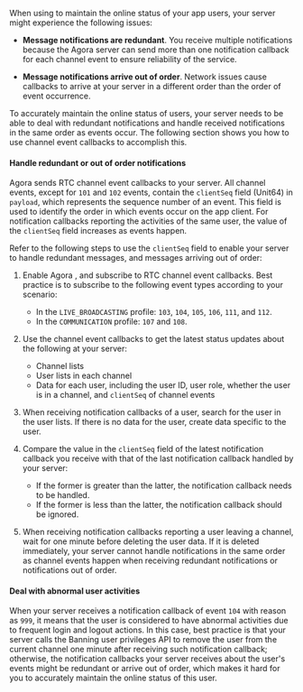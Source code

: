 
When using <Vg k="NCS" /> to maintain the online status of your app users, your server might experience the following issues:

* **Message notifications are redundant**. You receive multiple notifications because the Agora <Vg k="NCS" /> server can send more than one notification callback for each channel event to ensure reliability of the service.

* **Message notifications arrive out of order**. Network issues cause callbacks to arrive at your server in a different order than the order of event occurrence.

To accurately maintain the online status of users, your server needs to be able to deal with redundant notifications and handle received notifications in the same order as events occur. The following section shows you how to use channel event callbacks to accomplish this.

#### Handle redundant or out of order notifications

Agora <Vg k="NCS" /> sends RTC channel event callbacks to your server. All channel events, except for `101` and `102` events, contain the `clientSeq` field (Unit64) in `payload`, which represents the sequence number of an event. This field is used to identify the order in which events occur on the app client. For notification callbacks reporting the activities of the same user, the value of the `clientSeq` field increases as events happen.

Refer to the following steps to use the `clientSeq` field to enable your server to handle redundant messages, and messages arriving out of order:

1. Enable Agora <Vg k="NCS" />, and subscribe to RTC channel event callbacks. Best practice is to subscribe to the following event types according to your scenario:

    * In the `LIVE_BROADCASTING` profile: `103`, `104`, `105`, `106`, `111`, and `112`.
    * In the `COMMUNICATION` profile: `107` and `108`.

1. Use the channel event callbacks to get the latest status updates about the following at your server:

    * Channel lists
    * User lists in each channel
    * Data for each user, including the user ID, user role, whether the user is in a channel, and `clientSeq` of channel events

1. When receiving notification callbacks of a user, search for the user in the user lists. If there is no data for the user, create data specific to the user.

1. Compare the value in the `clientSeq` field of the latest notification callback you receive with that of the last notification callback handled by your server:

    * If the former is greater than the latter, the notification callback needs to be handled.
    * If the former is less than the latter, the notification callback should be ignored.

1. When receiving notification callbacks reporting a user leaving a channel, wait for one minute before deleting the user data. If it is deleted immediately, your server cannot handle notifications in the same order as channel events happen when receiving redundant notifications or notifications out of order.

#### Deal with abnormal user activities

When your server receives a notification callback of event `104` with reason as `999`, it means that the user is considered to have abnormal activities due to frequent login and logout actions. In this case, best practice is that your server calls the Banning user privileges API to remove the user from the current channel one minute after receiving such notification callback; otherwise, the notification callbacks your server receives about the user's events might be redundant or arrive out of order, which makes it hard for you to accurately maintain the online status of this user.
